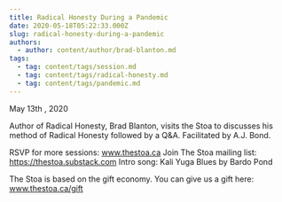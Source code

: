 ```yaml
---
title: Radical Honesty During a Pandemic
date: 2020-05-18T05:22:33.000Z
slug: radical-honesty-during-a-pandemic
authors:
  - author: content/author/brad-blanton.md
tags:
  - tag: content/tags/session.md
  - tag: content/tags/radical-honesty.md
  - tag: content/tags/pandemic.md
---
```


May 13th , 2020

Author of Radical Honesty, Brad Blanton, visits the Stoa to discusses his method of Radical Honesty followed by a Q&A. Facilitated by A.J. Bond.

RSVP for more sessions: www.thestoa.ca
Join The Stoa mailing list: https://thestoa.substack.com
Intro song: Kali Yuga Blues by Bardo Pond

The Stoa is based on the gift economy. You can give us a gift here: www.thestoa.ca/gift
